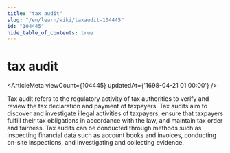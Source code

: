 ```yaml
---
title: "tax audit"
slug: "/en/learn/wiki/taxaudit-104445"
id: "104445"
hide_table_of_contents: true
---
```



# tax audit

<ArticleMeta viewCount={104445} updatedAt={'1698-04-21 01:00:00'} />

Tax audit refers to the regulatory activity of tax authorities to verify and review the tax declaration and payment of taxpayers. Tax audits aim to discover and investigate illegal activities of taxpayers, ensure that taxpayers fulfill their tax obligations in accordance with the law, and maintain tax order and fairness. Tax audits can be conducted through methods such as inspecting financial data such as account books and invoices, conducting on-site inspections, and investigating and collecting evidence.
